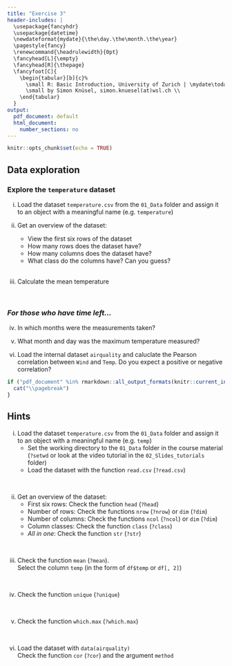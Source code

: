 ```yaml
---
title: "Exercise 3"
header-includes: |
  \usepackage{fancyhdr}
  \usepackage{datetime}
  \newdateformat{mydate}{\the\day.\the\month.\the\year}
  \pagestyle{fancy}
  \renewcommand{\headrulewidth}{0pt}
  \fancyhead[L]{\empty}
  \fancyhead[R]{\thepage}
  \fancyfoot[C]{
    \begin{tabular}[b]{c}%
      \small R: Basic Introduction, University of Zurich | \mydate\today\ \\
      \small by Simon Knüsel, simon.knuesel(at)wsl.ch \\
    \end{tabular}
  }
output:
  pdf_document: default
  html_document:
    number_sections: no
---
```


```r
knitr::opts_chunk$set(echo = TRUE)
```

## Data exploration

### Explore the `temperature` dataset

i) Load the dataset `temperature.csv` from the `01_Data` folder and assign
   it to an object with a meaningful name (e.g. `temperature`)
<br>

ii) Get an overview of the dataset:
    - View the first six rows of the dataset
    - How many rows does the dataset have?
    - How many columns does the dataset have?
    - What class do the columns have? Can you guess?
<br><br>

iii) Calculate the mean temperature

<br>

### *For those who have time left...*

iv) In which months were the measurements taken?
<br>

v) What month and day was the maximum temperature measured?
<br>

vi) Load the internal dataset `airquality` and caluclate the Pearson 
correlation between `Wind` and `Temp`. Do you expect a positive or negative
correlation?


```r
if ("pdf_document" %in% rmarkdown::all_output_formats(knitr::current_input())) {
  cat("\\pagebreak")
}
```

## Hints

i) Load the dataset `temperature.csv` from the `01_Data` folder and assign
   it to an object with a meaningful name (e.g. `temp`)
   - Set the working directory to the `01_Data` folder in the course material
     (`?setwd` or look at the video tutorial in the `02_Slides_tutorials` folder)
   - Load the dataset with the function `read.csv` (`?read.csv`)

<br>

ii) Get an overview of the dataset:
    - First six rows: Check the function `head` (`?head`)
    - Number of rows: Check the functions `nrow` (`?nrow`) or `dim` (`?dim`)
    - Number of columns: Check the functions `ncol` (`?ncol`) or `dim` (`?dim`)
    - Column classes: Check the function `class` (`?class`)
    - *All in one*: Check the function `str` (`?str`)

<br>

iii) Check the function `mean` (`?mean`).  
     Select the column `temp` (in the form of `df$temp` or `df[, 2]`)

<br>

iv) Check the function `unique` (`?unique`)

<br>

v) Check the function `which.max` (`?which.max`)

<br>

vi) Load the dataset with `data(airquality)`  
    Check the function `cor` (`?cor`) and the argument `method`
